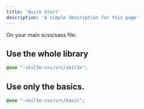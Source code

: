 ```yaml
---
title: 'Quick Start'
description: 'A simple description for this page'
---
```


On your main scss/sass file:
## Use the whole library

```scss
@use "~skil3e-css/src/skil3e";
```
## Use only the basics.

```scss
@use "~skil3e-css/src/basic";
```

